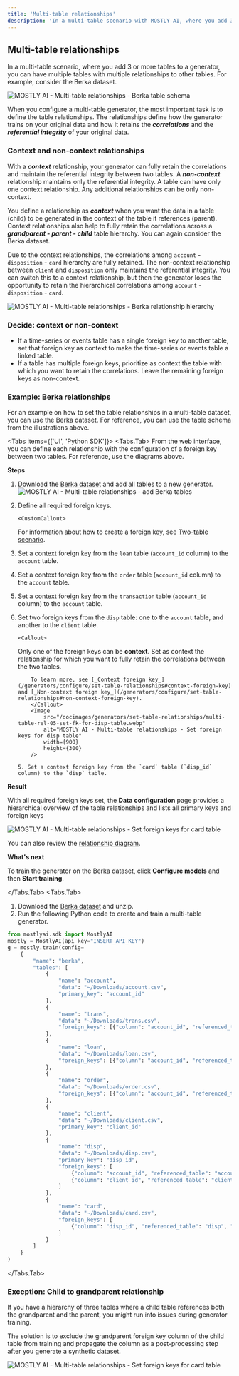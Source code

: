 ```yaml
---
title: 'Multi-table relationships'
description: 'In a multi-table scenario with MOSTLY AI, where you add 3 or more tables to a generator, you can have multiple tables with multiple relationships to other tables.'
---
```



## Multi-table relationships

In a multi-table scenario, where you add 3 or more tables to a generator, you can have multiple tables with multiple relationships to other tables. For example, consider the Berka dataset.

<Image src="/docimages/generators/set-table-relationships/berka-table-relationships.webp" alt="MOSTLY AI - Multi-table relationships - Berka table schema" width={800} height={300} />

When you configure a multi-table generator, the most important task is to define the table relationships. The relationships define how the generator trains on your original data and how it retains the **_correlations_** and the **_referential integrity_** of your original data.

### Context and non-context relationships

With a **_context_** relationship, your generator can fully retain the correlations and maintain the referential integrity between two tables. A **_non-context_** relationship maintains only the referential integrity. A table can have only one context relationship. Any additional relationships can be only non-context.

You define a relationship as **_context_** when you want the data in a table (child) to be generated in the context of the table it references (parent). Context relationships also help to fully retain the correlations across a **_grandparent - parent - child_** table hierarchy. You can again consider the Berka dataset.

Due to the context relationships, the correlations among `account` - `disposition` - `card` hierarchy are fully retained. The non-context relationship between `client` and `disposition` only maintains the referential integrity. You can switch this to a context relationship, but then the generator loses the opportunity to retain the hierarchical correlations among `account` - `disposition` - `card`.

<Image src="/docimages/generators/set-table-relationships/berka-hierarchy-relationships.webp" alt="MOSTLY AI - Multi-table relationships - Berka relationship hierarchy" width={800} height={300} />

### Decide: context or non-context

- If a time-series or events table has a single foreign key to another table, set that foreign key as context to make the time-series or events table a linked table.
- If a table has multiple foreign keys, prioritize as context the table with which you want to retain the correlations. Leave the remaining foreign keys as non-context.

### Example: Berka relationships

For an example on how to set the table relationships in a multi-table dataset, you can use the Berka dataset. For reference, you can use the table schema from the illustrations above.

<Tabs items={['UI', 'Python SDK']}>
<Tabs.Tab>
From the web interface, you can define each relationship with the configuration of a foreign key between two tables. For reference, use the diagrams above.

**Steps**

1.  Download the [Berka dataset](/datasets/berka.zip) and add all tables to a new generator.
    <Image src="/docimages/generators/set-table-relationships/multi-table-rel-01-add-berka-tables.webp" alt="MOSTLY AI - Multi-table relationships - add Berka tables" width={900} height={300} />
2.  Define all required foreign keys.

        <CustomCallout>

    For information about how to create a foreign key, see [Two-table scenario](two-table).

    </CustomCallout>

3.  Set a context foreign key from the `loan` table (`account_id` column) to the `account` table.
4.  Set a context foreign key from the `order` table (`account_id` column) to the `account` table.
5.  Set a context foreign key from the `transaction` table (`account_id` column) to the `account` table.
6.  Set two foreign keys from the `disp` table: one to the `account` table, and another to the `client` table.<br />

        <Callout>

    Only one of the foreign keys can be **context**. Set as context the relationship for which you want to fully retain the correlations between the two tables.

            To learn more, see [_Context foreign key_](/generators/configure/set-table-relationships#context-foreign-key) and [_Non-context foreign key_](/generators/configure/set-table-relationships#non-context-foreign-key).
            </Callout>
            <Image
                src="/docimages/generators/set-table-relationships/multi-table-rel-05-set-fk-for-disp-table.webp"
                alt="MOSTLY AI - Multi-table relationships - Set foreign keys for disp table"
                width={900}
                height={300}
            />

        5. Set a context foreign key from the `card` table (`disp_id` column) to the `disp` table.

**Result**

With all required foreign keys set, the **Data configuration** page provides a hierarchical overview of the table relationships and lists all primary keys and foreign keys

<Image src="/docimages/generators/set-table-relationships/multi-table-rel-08-result-table-hierarchy.webp" alt="MOSTLY AI - Multi-table relationships - Set foreign keys for card table" width={900} height={300} />

You can also review the [relationship diagram](/generators/configure/set-table-relationships/relationship-diagram).

**What's next**

To train the generator on the Berka dataset, click **Configure models** and then **Start training**.

</Tabs.Tab>
<Tabs.Tab>
1. Download the [Berka dataset](/datasets/berka.zip) and unzip.
2. Run the following Python code to create and train a multi-table generator.

```python filename="python" copy
from mostlyai.sdk import MostlyAI
mostly = MostlyAI(api_key="INSERT_API_KEY")
g = mostly.train(config=
    {
        "name": "berka",
        "tables": [
            {
                "name": "account",
                "data": "~/Downloads/account.csv",
                "primary_key": "account_id"
            },
            {
                "name": "trans",
                "data": "~/Downloads/trans.csv",
                "foreign_keys": [{"column": "account_id", "referenced_table": "account", "is_context": True}]
            },
            {
                "name": "loan",
                "data": "~/Downloads/loan.csv",
                "foreign_keys": [{"column": "account_id", "referenced_table": "account", "is_context": True}]
            },
            {
                "name": "order",
                "data": "~/Downloads/order.csv",
                "foreign_keys": [{"column": "account_id", "referenced_table": "account", "is_context": True}]
            },
            {
                "name": "client",
                "data": "~/Downloads/client.csv",
                "primary_key": "client_id"
            },
            {
                "name": "disp",
                "data": "~/Downloads/disp.csv",
                "primary_key": "disp_id",
                "foreign_keys": [
                    {"column": "account_id", "referenced_table": "account", "is_context": True},
                    {"column": "client_id", "referenced_table": "client", "is_context": False}
                ]
            },
            {
                "name": "card",
                "data": "~/Downloads/card.csv",
                "foreign_keys": [
                    {"column": "disp_id", "referenced_table": "disp", "is_context": True}
                ]
            }
        ]
    }
)
```

</Tabs.Tab>
</Tabs>

### Exception: Child to grandparent relationship

If you have a hierarchy of three tables where a child table references both the grandparent and the parent, you might run into issues during generator training.

The solution is to exclude the grandparent foreign key column of the child table from training and propagate the column as a post-processing step after you generate a synthetic dataset.

<Image src="/docimages/generators/set-table-relationships/berka-grandparent-child-exception.webp" alt="MOSTLY AI - Multi-table relationships - Set foreign keys for card table" width={900} height={300} />
